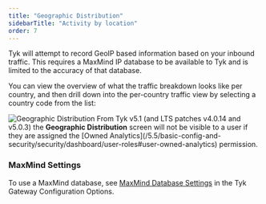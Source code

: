 ```yaml
---
title: "Geographic Distribution"
sidebarTitle: "Activity by location"
order: 7
---
```


Tyk will attempt to record GeoIP based information based on your inbound traffic. This requires a MaxMind IP database to be available to Tyk and is limited to the accuracy of that database.

You can view the overview of what the traffic breakdown looks like per country, and then drill down into the per-country traffic view by selecting a country code from the list:

<img src="/img/2.10/geographic_dist.png" alt="Geographic Distribution" />


<Note>
From Tyk v5.1 (and LTS patches v4.0.14 and v5.0.3) the <b>Geographic Distribution</b> screen will not be visible to a user if they are assigned the [Owned Analytics](/5.5/basic-config-and-security/security/dashboard/user-roles#user-owned-analytics) permission.
</Note>


### MaxMind Settings

To use a MaxMind database, see [MaxMind Database Settings](/5.5/tyk-oss-gateway/configuration#a-name-enable-geo-ip-a-enable-geo-ip) in the Tyk Gateway Configuration Options.


